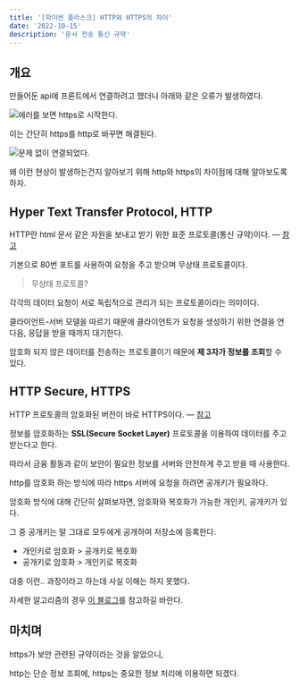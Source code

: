 ```yaml
---
title: '[파이썬 플라스크] HTTP와 HTTPS의 차이'
date: '2022-10-15'
description: '문서 전송 통신 규약'
---
```


## 개요

만들어둔 api에 프론트에서 연결하려고 했더니 아래와 같은 오류가 발생하였다.

![에러를 보면 https로 시작한다.](/posts/python/flask/instagram/err03.png)

이는 간단히 https를 http로 바꾸면 해결된다.

![문제 없이 연결되었다.](/posts/python/flask/instagram/err04.png)

왜 이런 현상이 발생하는건지 알아보기 위해 http와 https의 차이점에 대해 알아보도록 하자.

## Hyper Text Transfer Protocol, HTTP

HTTP란 html 문서 같은 자원을 보내고 받기 위한 표준 프로토콜(통신 규약)이다. — [참고](https://developer.mozilla.org/ko/docs/Web/HTTP)

기본으로 80번 포트를 사용하여 요청을 주고 받으며 무상태 프로토콜이다.

> 무상태 프로토콜?

각각의 데이터 요청이 서로 독립적으로 관리가 되는 프로토콜이라는 의미이다.

클라이언트-서버 모델을 따르기 때문에 클라이언트가 요청을 생성하기 위한 연결을 연 다음, 응답을 받을 때까지 대기한다.

암호화 되지 않은 데이터를 전송하는 프로토콜이기 때문에 **제 3자가 정보를 조회**할 수 있다.

## HTTP Secure, HTTPS

HTTP 프로토콜의 암호화된 버전이 바로 HTTPS이다. — [참고](https://developer.mozilla.org/ko/docs/Glossary/https)

정보를 암호화하는 **SSL(Secure Socket Layer)** 프로토콜을 이용하여 데이터를 주고 받는다고 한다.

따라서 금융 활동과 같이 보안이 필요한 정보를 서버와 안전하게 주고 받을 때 사용한다.

http를 암호화 하는 방식에 따라 https 서버에 요청을 하려면 공개키가 필요하다.

암호화 방식에 대해 간단히 살펴보자면, 암호화와 복호화가 가능한 개인키, 공개키가 있다.

그 중 공개키는 말 그대로 모두에게 공개하여 저장소에 등록한다.

- 개인키로 암호화 > 공개키로 복호화
- 공개키로 암호화 > 개인키로 복호화

대충 이런.. 과정이라고 하는데 사실 이해는 하지 못했다.

자세한 알고리즘의 경우 [이 블로그](https://cryptocat.tistory.com/m/3)를 참고하길 바란다.

## 마치며

https가 보안 관련된 규약이라는 것을 알았으니,

http는 단순 정보 조회에, https는 중요한 정보 처리에 이용하면 되겠다.
